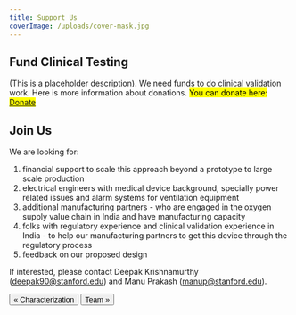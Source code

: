 ```yaml
---
title: Support Us
coverImage: /uploads/cover-mask.jpg
---
```


## Fund Clinical Testing

(This is a placeholder description). We need funds to do clinical validation work. Here is more information about donations. <mark>You can donate here: [Donate](https://makeagift.stanford.edu/get/page/makeagift?gdso=5)</mark>

## Join Us

We are looking for:

1. financial support to scale this approach beyond a prototype to large scale production
2. electrical engineers with medical device background, specially power related issues and alarm systems for ventilation equipment
3. additional manufacturing partners - who are engaged in the oxygen supply value chain in India and have manufacturing capacity
4. folks with regulatory experience and clinical validation experience in India - to help our manufacturing partners to get this device through the regulatory process
5. feedback on our proposed design

If interested, please contact Deepak Krishnamurthy (deepak90@stanford.edu) and Manu Prakash (manup@stanford.edu).

[<Button>&laquo; Characterization</Button>](characterization) [<Button>Team &raquo;</Button>](team)
